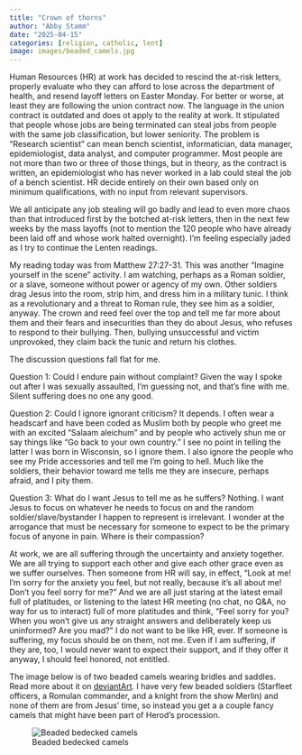 ```yaml
---
title: "Crown of thorns"
author: "Abby Stamm"
date: "2025-04-15"
categories: [religion, catholic, lent]
image: images/beaded_camels.jpg
---
```


Human Resources (HR) at work has decided to rescind the at-risk letters, properly evaluate who they can afford to lose across the department of health, and resend layoff letters on Easter Monday. For better or worse, at least they are following the union contract now. The language in the union contract is outdated and does ot apply to the reality at work. It stipulated that people whose jobs are being terminated can steal jobs from people with the same job classification, but lower seniority. The problem is "Research scientist" can mean bench scientist, informatician, data manager, epidemiologist, data analyst, and computer programmer. Most people are not more than two or three of those things, but in theory, as the contract is written, an epidemiologist who has never worked in a lab could steal the job of a bench scientist. HR decide entirely on their own based only on minimum qualifications, with no input from relevant supervisors. 

We all anticipate any job stealing will go badly and lead to even more chaos than that introduced first by the botched at-risk letters, then in the next few weeks by the mass layoffs (not to mention the 120 people who have already been laid off and whose work halted overnight). I'm feeling especially jaded as I try to continue the Lenten readings.

My reading today was from Matthew 27:27-31. This was another "Imagine yourself in the scene" activity. I am watching, perhaps as a Roman soldier, or a slave, someone without power or agency of my own. Other soldiers drag Jesus into the room, strip him, and dress him in a military tunic. I think as a revolutionary and a threat to Roman rule, they see him as a soldier, anyway. The crown and reed feel over the top and tell me far more about them and their fears and insecurities than they do about Jesus, who refuses to respond to their bullying. Then, bullying unsuccessful and victim unprovoked, they claim back the tunic and return his clothes.

The discussion questions fall flat for me. 

Question 1: Could I endure pain without complaint? Given the way I spoke out after I was sexually assaulted, I'm guessing not, and that's fine with me. Silent suffering does no one any good.

Question 2: Could I ignore ignorant criticism? It depends. I often wear a headscarf and have been coded as Muslim both by people who greet me with an excited "Salaam aleichum" and by people who actively shun me or say things like "Go back to your own country." I see no point in telling the latter I was born in Wisconsin, so I ignore them. I also ignore the people who see my Pride accessories and tell me I'm going to hell. Much like the soldiers, their behavior toward me tells me they are insecure, perhaps afraid, and I pity them.

Question 3: What do I want Jesus to tell me as he suffers? Nothing. I want Jesus to focus on whatever he needs to focus on and the random soldier/slave/bystander I happen to represent is irrelevant. I wonder at the arrogance that must be necessary for someone to expect to be the primary focus of anyone in pain. Where is their compassion?

At work, we are all suffering through the uncertainty and anxiety together. We are all trying to support each other and give each other grace even as we suffer ourselves. Then someone from HR will say, in effect, "Look at me! I'm sorry for the anxiety you feel, but not really, because it's all about me! Don't you feel sorry for me?" And we are all just staring at the latest email full of platitudes, or listening to the latest HR meeting (no chat, no Q&A, no way for us to interact) full of more platitudes and think, "Feel sorry for you? When you won't give us any straight answers and deliberately keep us uninformed? Are you mad?" I do not want to be like HR, ever. If someone is suffering, my focus should be on them, not me. Even if I am suffering, if they are, too, I would never want to expect their support, and if they offer it anyway, I should feel honored, not entitled.

The image below is of two beaded camels wearing bridles and saddles. Read more about it on [deviantArt](https://www.deviantart.com/anabiyeni/art/Beaded-costumed-camels-150233540). I have very few beaded soldiers (Starfleet officers, a Romulan commander, and a knight from the show Merlin) and none of them are from Jesus' time, so instead you get a a couple fancy camels that might have been part of Herod's procession.


![Beaded bedecked camels](images/beaded_camels.jpg)
